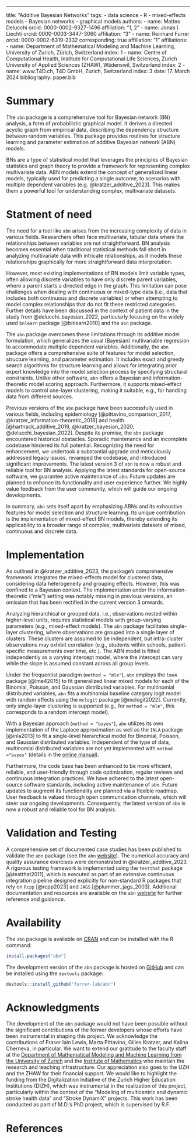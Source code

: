 ---
title: "Additive Bayesian Networks"
tags:
  - data science
  - R
  - mixed-effects models
  - Bayesian networks
  - graphical models
authors:
  - name: Matteo Delucchi
    orcid: 0000-0002-9327-1496
    affiliation: "1, 2"
  - name: Jonas I. Liechti
    orcid: 0000-0003-3447-3060
    affiliation: "3"
  - name: Reinhard Furrer
    orcid: 0000-0002-6319-2332
    corresponding: true
    affiliation: "1"
affiliations:
  - name: Department of Mathematical Modeling and Machine Learning, University of Zurich, Zürich, Switzerland
    index: 1
  - name: Centre of Computational Health, Institute for Computational Life Sciences, Zurich University of Applied Sciences (ZHAW), Wädenswil, Switzerland
    index: 2
  - name: www.T4D.ch, T4D GmbH, Zurich, Switzerland
    index: 3
date: 17. March 2024
bibliography: paper.bib

# Summary
The `abn` package is a comprehensive tool for Bayesian network (BN) analysis, a form of probabilistic graphical model. 
It derives a directed acyclic graph from empirical data, describing the dependency structure between random variables. 
This package provides routines for structure learning and parameter estimation of additive Bayesian network (ABN) models.

BNs are a type of statistical model that leverages the principles of Bayesian statistics and graph theory to provide a framework for representing complex multivariate data. 
ABN models extend the concept of generalized linear models, typically used for predicting a single outcome, to scenarios with multiple dependent variables (e.g. @kratzer_additive_2023).
This makes them a powerful tool for understanding complex, multivariate datasets.

# Statment of need
The need for a tool like `abn` arises from the increasing complexity of data in various fields. 
Researchers often face multivariate, tabular data where the relationships between variables are not straightforward. 
BN analysis becomes essential when traditional statistical methods fall short in analyzing multivariate data with intricate relationships, as it models these relationships graphically for more straightforward data interpretation.

However, most existing implementations of BN models limit variable types, often allowing discrete variables to have only discrete parent variables, where a parent starts a directed edge in the graph.
This limitation can pose challenges when dealing with continuous or mixed-type data (i.e., data that includes both continuous and discrete variables) or when attempting to model complex relationships that do not fit these restricted categories.
Further details have been discussed in the context of patient data in the study from @delucchi_bayesian_2022, particularly focusing on the widely used `bnlearn` package [@bnlearn2010] and the `abn` package.

The `abn` package overcomes these limitations through its additive model formulation, which generalizes the usual (Bayesian) multivariable regression to accommodate multiple dependent variables.
Additionally, the `abn` package offers a comprehensive suite of features for model selection, structure learning, and parameter estimation.
It includes exact and greedy search algorithms for structure learning and allows for integrating prior expert knowledge into the model selection process by specifying structural constraints.
Unlike other software, `abn` offers a Bayesian and information-theoretic model scoring approach.
Furthermore, it supports mixed-effect models to control one-layer clustering, making it suitable, e.g., for handling data from different sources.

Previous versions of the `abn` package have been successfully used in various fields, including epidemiology [@pittavino_comparison_2017, @kratzer_information-theoretic_2018] and health [@hartnack_additive_2019, @kratzer_bayesian_2020, @delucchi_bayesian_2022].
Despite its promise, the `abn` package encountered historical obstacles.
Sporadic maintenance and an incomplete codebase hindered its full potential. 
Recognizing the need for enhancement, we undertook a substantial upgrade and meticulously addressed legacy issues, revamped the codebase, and introduced significant improvements. 
The latest version 3 of `abn` is now a robust and reliable tool for BN analysis.
Applying the latest standards for open-source software, we guarantee active maintenance of `abn`. 
Future updates are planned to enhance its functionality and user experience further. 
We highly value feedback from the user community, which will guide our ongoing developments.

In summary, `abn` sets itself apart by emphasizing ABNs and its exhaustive features for model selection and structure learning. 
Its unique contribution is the implementation of mixed-effect BN models, thereby extending its applicability to a broader range of complex, multivariate datasets of mixed, continuous and discrete data.

# Implementation
As outlined in @kratzer_additive_2023, the package's comprehensive framework integrates the mixed-effects model for clustered data, considering data heterogeneity and grouping effects.
However, this was confined to a Bayesian context. 
The implementation under the information-theoretic ("mle") setting was notably missing in previous versions, an omission that has been rectified in the current version 3 onwards.

Analyzing hierarchical or grouped data, i.e., observations nested within higher-level units, requires statistical models with group-varying parameters (e.g., mixed-effect models). 
The `abn` package facilitates single-layer clustering, where observations are grouped into a single layer of clusters. 
These clusters are assumed to be independent, but intra-cluster observations may exhibit correlation (e.g., students within schools, patient-specific measurements over time, etc.). 
The ABN model is fitted independently as a varying intercept model, where the intercept can vary while the slope is assumed constant across all group levels.

Under the frequentist paradigm (`method = "mle"`), `abn` employs the `lme4` package [@lme42015] to fit generalized linear mixed models for each of the Binomial, Poisson, and Gaussian distributed variables. 
For multinomial distributed variables, `abn` fits a multinomial baseline category logit model with random effects using the `mclogit` package [@mclogit2022]. 
Currently, only single-layer clustering is supported (e.g., for `method = "mle"`, this corresponds to a random intercept model).

With a Bayesian approach (`method = "bayes"`), `abn` utilizes its own implementation of the Laplace approximation as well as the `INLA` package [@inla2013] to fit a single-level hierarchical model for Binomial, Poisson, and Gaussian distributed variables. 
Independent of the type of data, multinomial distributed variables are not yet implemented with `method ="bayes"` (details in the [online manual](https://r-bayesian-networks.org/quick_start_example.html)).

Furthermore, the code base has been enhanced to be more efficient, reliable, and user-friendly through code optimization, regular reviews and continuous integration practices. 
We have adhered to the latest open-source software standards, including active maintenance of `abn`. 
Future updates to augment its functionality are planned via a flexible roadmap.
User feedback is valued through open communication channels, which will steer our ongoing developments. 
Consequently, the latest version of `abn` is now a robust and reliable tool for BN analysis.

# Validation and Testing
A comprehensive set of documented case studies has been published to validate the `abn` package (see the `abn` [website](https://r-bayesian-networks.org/)).
The numerical accuracy and quality assurance exercises were demonstrated in @kratzer_additive_2023.
A rigorous testing framework is implemented using the `testthat` package [@testthat2011], which is executed as part of an extensive continuous integration pipeline designed explicitly for non-standard R packages that rely on `Rcpp` [@rcpp2023] and `JAGS` [@plummer_jags_2003].
Additional documentation and resources are available on the `abn` [website](https://r-bayesian-networks.org/) for further reference and guidance.

# Availability

The `abn` package is available on [CRAN](https://cran.r-project.org/package=abn) and can be installed with the R command:

```r
install.packages("abn")
```

The development version of the `abn` package is hosted on [GitHub](https://github.com/furrer-lab/abn) and can be installed using the `devtools` package:

```r
devtools::install_github("furrer-lab/abn")
```

# Acknowledgments

The development of the `abn` package would not have been possible without the significant contributions of the former developers whose efforts have been instrumental in shaping this project. 
We acknowledge the contributions of Fraser Iain Lewis, Marta Pittavino, Gilles Kratzer, and Kalina Cherneva, in particular.
We want to extend our gratitude to the faculty staff at the [Department of Mathematical Modeling and Machine Learning from the University of Zurich](https://dm3l.uzh.ch/home) and the [Institute of Mathematics](https://www.math.uzh.ch/home) who maintain the research and teaching infrastructure.
Our appreciation also goes to the UZH and the ZHAW for their financial support. 
We would like to highlight the funding from the Digitalization Initiative of the Zurich Higher Education Institutions (DIZH), which was instrumental in the realization of this project, particularly within the context of the "Modeling of multicentric and dynamic stroke health data" and "Stroke DynamiX" projects.
This work has been conducted as part of M.D.'s PhD project, which is supervised by R.F.

# References
